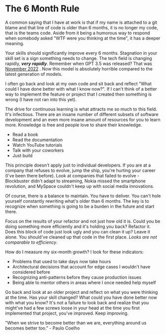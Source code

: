 # The 6 Month Rule

A common saying that I have at work is that if my name is attached to a git blame and that line of code is older than 6 months, it is no longer my code, that is the teams code. Aside from it being a humorous way to respond when somebody asked "WTF were you thinking at the time", it has a deeper meaning.

Your skills should significantly improve every 6 months. Stagnation in your skill set is a sign something needs to change. The tech field is changing rapidly, ***very rapidly***. Remember when GPT 3.5 was released? That was [November 2022](https://en.wikipedia.org/wiki/GPT-3#GPT-3.5) . Now this model is absolutely horrible compared to the latest generation of models.

I often go back and look at my own code and sit back and reflect "What could I have done better with what I know now?". If I can't think of a better way to implement the feature or project that I created then something is wrong (I have not ran into this yet).

The drive for continuous learning is what attracts me so much to this field. It's infectious. There are an insane number of different subsets of software development and an even more insane amount of resources for you to learn more. Knowledge is free and people love to share their knowledge. 

- Read a book
- Read the documentation
- Watch YouTube tutorials
- Talk with your coworkers
- Just build

This principle doesn't apply just to individual developers. If you are at a company that refuses to evolve, jump the ship, you're hurting your career (I've been there before). Look at companies that failed to evolve - Blockbuster didn't adapt to streaming, Nokia missed the smartphone revolution, and MySpace couldn't keep up with social media innovations. 

Of course, there is a balance to maintain. You have to deliver. You can't hole yourself constantly rewriting what's older than 6 months. The key is to recognize when something is going to be a burden in the future and start there. 

Focus on the results of your refactor and not just how old it is. Could you be doing something more efficiently and it's holding you back? Refactor it. Does this block of code just look ugly and you can clean it up? Leave it alone. You should've cleaned up that code in the first place. _Looks are not comparable to efficiency_.

How do I measure my six-month growth? I look for these indicators:

- Problems that used to take days now take hours
- Architectural decisions that account for edge cases I wouldn't have considered before
- Recognizing anti-patterns before they cause production issues
- Being able to mentor others in areas where I once needed help myself

Go back and look at an older project and reflect on what you were thinking at the time. Has your skill changed? What could you have done better now with what you know? It's not a failure to look back and realize that you might've had a few screws loose in your head at the time you first implemented that project, you've improved. Keep improving.

"When we strive to become better than we are, everything around us becomes better too." - Paulo Coelho
